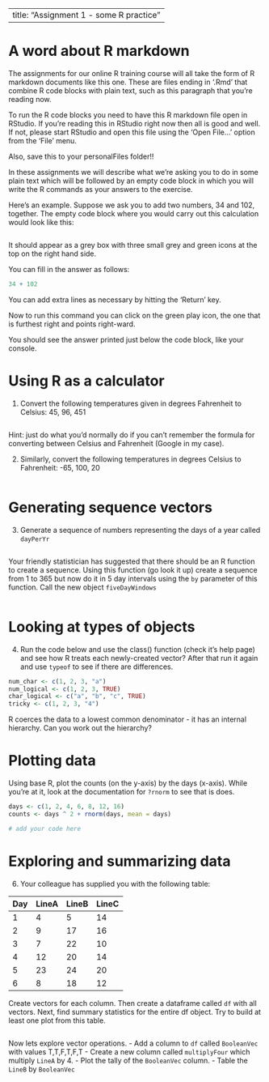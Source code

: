 
---
title: "Assignment 1 - some R practice"
---

# A word about R markdown

The assignments for our online R training course will all take the form of R
markdown documents like this one. These are files ending in '.Rmd' that combine
R code blocks with plain text, such as this paragraph that you're reading now.

To run the R code blocks you need to have this R markdown file open in RStudio.
If you're reading this in RStudio right now then all is good and well. If not,
please start RStudio and open this file using the 'Open File...' option from the
'File' menu.

Also, save this to your personalFiles folder!!

In these assignments we will describe what we're asking you to do in some plain
text which will be followed by an empty code block in which you will write the
R commands as your answers to the exercise.

Here's an example. Suppose we ask you to add two numbers, 34 and 102, together.
The empty code block where you would carry out this calculation would look like
this:

```r

```

It should appear as a grey box with three small grey and green icons at the top
on the right hand side.

You can fill in the answer as follows:

```r
34 + 102
```

You can add extra lines as necessary by hitting the 'Return' key.

Now to run this command you can click on the green play icon, the
one that is furthest right and points right-ward. 

You should see the answer printed just below the code block, like your console.


# Using R as a calculator

1. Convert the following temperatures given in degrees Fahrenheit to Celsius:
45, 96, 451

```r

```

Hint: just do what you'd normally do if you can't remember the formula for
converting between Celsius and Fahrenheit (Google in my case).

2. Similarly, convert the following temperatures in degrees Celsius to
Fahrenheit: -65, 100, 20

```r

```

# Generating sequence vectors

3. Generate a sequence of numbers representing the days of a year called  `dayPerYr`

```r

```

Your friendly statistician has suggested that there should be an R
function to create a sequence.  Using this function (go look it up) create a sequence from 1 to 365 but now do it in 5 day intervals using the `by` parameter of this function. Call the new object `fiveDayWindows`

```r

```

# Looking at types of objects

4. Run the code below and use the class() function (check it's
help page) and see how R treats each newly-created vector?  After that run it again and use `typeof` to see if there are differences.

```r
num_char <- c(1, 2, 3, "a")
num_logical <- c(1, 2, 3, TRUE)
char_logical <- c("a", "b", "c", TRUE)
tricky <- c(1, 2, 3, "4")
```

R coerces the data to a lowest common denominator - it has an internal hierarchy.
Can you work out the hierarchy?

# Plotting data

Using base R, plot the counts (on the y-axis) by the days (x-axis).  While you're at it, look at the documentation for `?rnorm` to see that is does.

```r
days <- c(1, 2, 4, 6, 8, 12, 16)
counts <- days ^ 2 + rnorm(days, mean = days)

# add your code here

```

# Exploring and summarizing data

6. Your colleague has supplied you with the following table:

| Day | LineA | LineB | LineC |
| --- | ----- | ----- | ----- |
|  1  |    4  |    5  |   14  |
|  2  |    9  |   17  |   16  |
|  3  |    7  |   22  |   10  |
|  4  |   12  |   20  |   14  |
|  5  |   23  |   24  |   20  |
|  6  |    8  |   18  |   12  |

Create vectors for each column.  Then create a dataframe called `df` with all vectors.  Next, find summary statistics for the entire df object.  Try to build at least one plot from this table.  

```r

```

Now lets explore vector operations.
- Add a column to `df` called `BooleanVec` with values T,T,F,T,F,T
- Create a new column called `multiplyFour` which multiply `LineA` by 4.
- Plot the tally of the `BooleanVec` column.
- Table the `LineB` by  `BooleanVec`

```r

```

